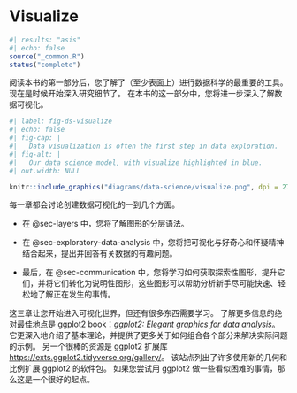 # Visualize {#sec-visualize .unnumbered}

```r
#| results: "asis"
#| echo: false
source("_common.R")
status("complete")
```

阅读本书的第一部分后，您了解了（至少表面上）进行数据科学的最重要的工具。
现在是时候开始深入研究细节了。
在本书的这一部分中，您将进一步深入了解数据可视化。

```r
#| label: fig-ds-visualize
#| echo: false
#| fig-cap: |
#|   Data visualization is often the first step in data exploration.
#| fig-alt: |
#|   Our data science model, with visualize highlighted in blue.
#| out.width: NULL

knitr::include_graphics("diagrams/data-science/visualize.png", dpi = 270)
```

每一章都会讨论创建数据可视化的一到几个方面。

-   在 @sec-layers 中，您将了解图形的分层语法。

-   在 @sec-exploratory-data-analysis 中，您将把可视化与好奇心和怀疑精神结合起来，提出并回答有关数据的有趣问题。

-   最后，在 @sec-communication 中，您将学习如何获取探索性图形，提升它们，并将它们转化为说明性图形，这些图形可以帮助分析新手尽可能快速、轻松地了解正在发生的事情。

这三章让您开始进入可视化世界，但还有很多东西需要学习。
了解更多信息的绝对最佳地点是 ggplot2 book：[*ggplot2: Elegant graphics for data analysis*](https://ggplot2-book.org/)。
它更深入地介绍了基本理论，并提供了更多关于如何组合各个部分来解决实际问题的示例。
另一个很棒的资源是 ggplot2 扩展库 <https://exts.ggplot2.tidyverse.org/gallery/>。
该站点列出了许多使用新的几何和比例扩展 ggplot2 的软件包。
如果您尝试用 ggplot2 做一些看似困难的事情，那么这是一个很好的起点。
